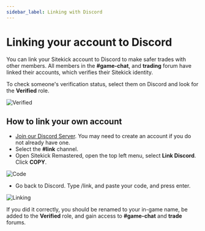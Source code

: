 ```yaml
---
sidebar_label: Linking with Discord
---
```

# Linking your account to Discord
You can link your Sitekick account to Discord to make safer trades with other members.  All members in the **#game-chat**, and **trading** forum have linked their accounts, which verifies their Sitekick identity.

To check someone's verification status, select them on Discord and look for the <span className="verifiedColour">**Verified**</span> role.

![Verified](/img/wiki/tutorials/discord/verified.png)

## How to link your own account
- [Join our Discord Server](https://discord.sitekickremastered.com/).  You may need to create an account if you do not already have one.
- Select the **#link** channel.
- Open Sitekick Remastered, open the top left menu, select **Link Discord**. Click **COPY**.

![Code](/img/wiki/tutorials/discord/code.png)

- Go back to Discord.  Type /link, and paste your code, and press enter.

![Linking](/img/wiki/tutorials/discord/linking.png)

If you did it correctly, you should be renamed to your in-game name, be added to the <span className="verifiedColour">**Verified**</span> role, and gain access to **#game-chat** and **trade** forums.